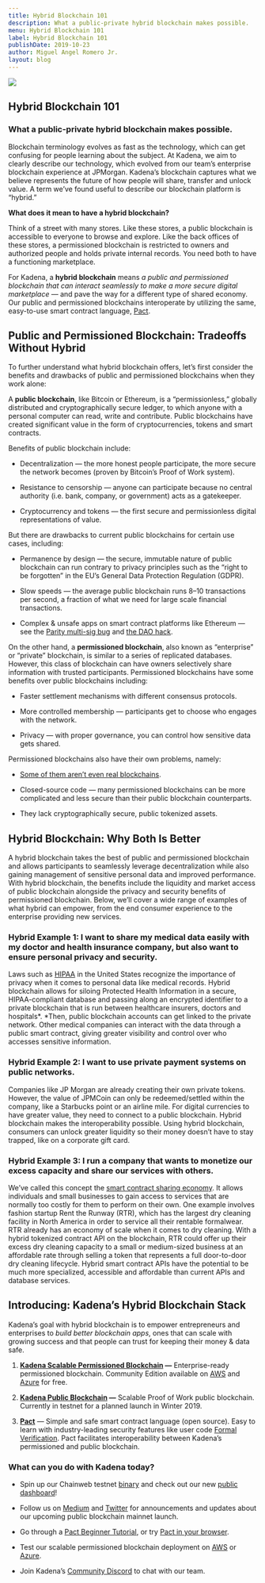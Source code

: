 ```yaml
---
title: Hybrid Blockchain 101
description: What a public-private hybrid blockchain makes possible.
menu: Hybrid Blockchain 101
label: Hybrid Blockchain 101
publishDate: 2019-10-23
author: Miguel Angel Romero Jr.
layout: blog
---
```


![](/assets/blog/1_cXMen2j6k5hcvXVgyEqqzw.webp)

## Hybrid Blockchain 101

### What a public-private hybrid blockchain makes possible.

Blockchain terminology evolves as fast as the technology, which can get confusing for people learning about the subject.
At Kadena, we aim to clearly describe our technology, which evolved from our team’s enterprise blockchain experience at
JPMorgan. Kadena’s blockchain captures what we believe represents the future of how people will share, transfer and
unlock value. A term we’ve found useful to describe our blockchain platform is “hybrid.”

**What does it mean to have a hybrid blockchain?**

Think of a street with many stores. Like these stores, a public blockchain is accessible to everyone to browse and
explore. Like the back offices of these stores, a permissioned blockchain is restricted to owners and authorized people
and holds private internal records. You need both to have a functioning marketplace.

For Kadena, a **hybrid blockchain** means _a public and permissioned blockchain that can interact seamlessly to make a
more secure digital marketplace_ — and pave the way for a different type of shared economy. Our public and permissioned
blockchains interoperate by utilizing the same, easy-to-use smart contract language, [Pact](https://pactlang.org/).

## Public and Permissioned Blockchain: Tradeoffs Without Hybrid

To further understand what hybrid blockchain offers, let’s first consider the benefits and drawbacks of public and
permissioned blockchains when they work alone:

A **public blockchain**, like Bitcoin or Ethereum, is a “permissionless,” globally distributed and cryptographically
secure ledger, to which anyone with a personal computer can read, write and contribute. Public blockchains have created
significant value in the form of cryptocurrencies, tokens and smart contracts.

Benefits of public blockchain include:

- Decentralization — the more honest people participate, the more secure the network becomes (proven by Bitcoin’s Proof
  of Work system).

- Resistance to censorship — anyone can participate because no central authority (i.e. bank, company, or government)
  acts as a gatekeeper.

- Cryptocurrency and tokens — the first secure and permissionless digital representations of value.

But there are drawbacks to current public blockchains for certain use cases, including:

- Permanence by design — the secure, immutable nature of public blockchain can run contrary to privacy principles such
  as the “right to be forgotten” in the EU’s General Data Protection Regulation (GDPR).

- Slow speeds — the average public blockchain runs 8–10 transactions per second, a fraction of what we need for large
  scale financial transactions.

- Complex & unsafe apps on smart contract platforms like Ethereum — see the
  [Parity multi-sig bug](https://cointelegraph.com/news/parity-multisig-wallet-hacked-or-how-come) and
  [the DAO hack](https://www.coindesk.com/understanding-dao-hack-journalists).

On the other hand, a **permissioned blockchain**, also known as “enterprise” or “private” blockchain, is similar to a
series of replicated databases. However, this class of blockchain can have owners selectively share information with
trusted participants. Permissioned blockchains have some benefits over public blockchains including:

- Faster settlement mechanisms with different consensus protocols.

- More controlled membership — participants get to choose who engages with the network.

- Privacy — with proper governance, you can control how sensitive data gets shared.

Permissioned blockchains also have their own problems, namely:

- [Some of them aren’t even real blockchains](https://thenextweb.com/podium/2019/05/05/ibms-hyperledger-isnt-a-real-blockchain-heres-why).

- Closed-source code — many permissioned blockchains can be more complicated and less secure than their public
  blockchain counterparts.

- They lack cryptographically secure, public tokenized assets.

## Hybrid Blockchain: Why Both Is Better

A hybrid blockchain takes the best of public and permissioned blockchain and allows participants to seamlessly leverage
decentralization while also gaining management of sensitive personal data and improved performance. With hybrid
blockchain, the benefits include the liquidity and market access of public blockchain alongside the privacy and security
benefits of permissioned blockchain. Below, we’ll cover a wide range of examples of what hybrid can empower, from the
end consumer experience to the enterprise providing new services.

### Hybrid Example 1: I want to share my medical data easily with my doctor and health insurance company, but also want to ensure personal privacy and security.

Laws such as [HIPAA](https://www.hhs.gov/hipaa/for-professionals/security/laws-regulations/index.html) in the United
States recognize the importance of privacy when it comes to personal data like medical records. Hybrid blockchain allows
for siloing Protected Health Information in a secure, HIPAA-compliant database and passing along an encrypted identifier
to a private blockchain that is run between healthcare insurers, doctors and hospitals*. *Then, public blockchain
accounts can get linked to the private network. Other medical companies can interact with the data through a public
smart contract, giving greater visibility and control over who accesses sensitive information.

### Hybrid Example 2: I want to use private payment systems on public networks.

Companies like JP Morgan are already creating their own private tokens. However, the value of JPMCoin can only be
redeemed/settled within the company, like a Starbucks point or an airline mile. For digital currencies to have greater
value, they need to connect to a public blockchain. Hybrid blockchain makes the interoperability possible. Using hybrid
blockchain, consumers can unlock greater liquidity so their money doesn’t have to stay trapped, like on a corporate gift
card.

### Hybrid Example 3: I run a company that wants to monetize our excess capacity and share our services with others.

We’ve called this concept the
[smart contract sharing economy](https://medium.com/kadena-io/blockchain-future-smart-contract-sharing-economy-134a318fef55).
It allows individuals and small businesses to gain access to services that are normally too costly for them to perform
on their own. One example involves fashion startup Rent the Runway (RTR), which has the largest dry cleaning facility in
North America in order to service all their rentable formalwear. RTR already has an economy of scale when it comes to
dry cleaning. With a hybrid tokenized contract API on the blockchain, RTR could offer up their excess dry cleaning
capacity to a small or medium-sized business at an affordable rate through selling a token that represents a full
door-to-door dry cleaning lifecycle. Hybrid smart contract APIs have the potential to be much more specialized,
accessible and affordable than current APIs and database services.

## Introducing: Kadena’s Hybrid Blockchain Stack

Kadena’s goal with hybrid blockchain is to empower entrepreneurs and enterprises to _build better blockchain apps_, ones
that can scale with growing success and that people can trust for keeping their money & data safe.

1.  **[Kadena Scalable Permissioned Blockchain](https://medium.com/kadena-io/scalablebft-kadenas-private-blockchain-101-c99895c0fd50)
    —** Enterprise-ready permissioned blockchain. Community Edition available on [AWS](http://kadena.io/aws) and
    [Azure](http://kadena.io/azure) for free.

2.  **[Kadena Public Blockchain](https://medium.com/kadena-io/all-about-chainweb-101-and-faqs-6bd88c325b45) —** Scalable
    Proof of Work public blockchain. Currently in testnet for a planned launch in Winter 2019.

3.  **[Pact](https://medium.com/kadena-io/safer-smarter-contracts-with-pact-e86b9ccaca9f)** — Simple and safe smart
    contract language (open source). Easy to learn with industry-leading security features like user code
    [Formal Verification](https://medium.com/kadena-io/pact-formal-verification-for-blockchain-smart-contracts-done-right-889058bd8c3f).
    Pact facilitates interoperability between Kadena’s permissioned and public blockchain.

### What can you do with Kadena today?

- Spin up our Chainweb testnet [binary](http://kadena.io/testnetbinary) and check out our new
  [public dashboard](http://kadena.io/dashboard)!

- Follow us on [Medium](http://medium.com/kadena-io) and [Twitter](http://twitter.com/kadena_io) for announcements and
  updates about our upcoming public blockchain mainnet launch.

- Go through a [Pact Beginner Tutorial](http://pactlang.org/), or try [Pact in your browser](http://pact.kadena.io/).

- Test our scalable permissioned blockchain deployment on [AWS](http://kadena.io/aws) or
  [Azure](http://kadena.io/azure).

- Join Kadena’s [Community Discord](http://discord.io/kadena) to chat with our team.
